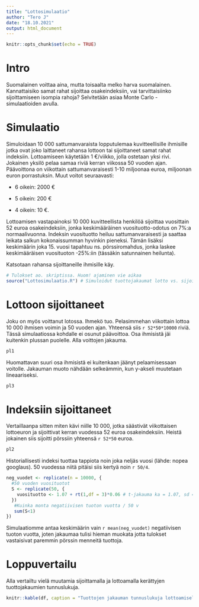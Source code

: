 ---
title: "Lottosimulaatio"
author: "Tero J"
date: "18.10.2021"
output: html_document
---

```{r setup, include=FALSE}
knitr::opts_chunk$set(echo = TRUE)


```

# Intro

Suomalainen voittaa aina, mutta toisaalta melko harva suomalainen. Kannattaisiko samat rahat sijoittaa osakeindeksiin, vai tarvittaisiinko sijoittamiseen isompia rahoja? Selvitetään asiaa Monte Carlo -simulaatioiden avulla.

# Simulaatio

Simuloidaan 10 000 sattumanvaraista lopputulemaa kuvitteellisille ihmisille jotka ovat joko laittaneet rahansa lottoon tai sijoittaneet samat rahat indeksiin. Lottoamiseen käytetään 1 €/viikko, jolla ostetaan yksi rivi. Jokainen yksilö pelaa samaa riviä kerran viikossa 50 vuoden ajan. Päävoittona on viikottain sattumanvaraisesti 1-10 miljoonaa euroa, miljoonan euron porrastuksin. Muut voitot seuraavasti:

* 6 oikein: 2000 €

* 5 oikein: 200 €

* 4 oikein: 10 €.

Lottoamisen vastapainoksi 10 000 kuvitteellista henkilöä sijoittaa vuosittain 52 euroa osakeindeksiin, jonka keskimääräinen vuosituotto-odotus on 7%:a normaalivuonna. Indeksin vuosituotto heiluu sattumanvaraisesti ja saattaa leikata salkun kokonaissumman hyvinkin pieneksi. Tämän lisäksi keskimäärin joka 15. vuosi tapahtuu ns. pörssiromahdus, jonka laskee keskimääräisen vuosituoton -25%:iin (tässäkin satunnainen heilunta).

Katsotaan rahansa sijoittaneille ihmisille käy.


```{r tulokset, include=FALSE}
# Tulokset ao. skriptissa. Huom! ajaminen vie aikaa
source("Lottosimulaatio.R") # Simuloidut tuottojakaumat lotto vs. sijoittaminen
```


# Lottoon sijoittaneet

Joku on myös voittanut lotossa. Ihmekö tuo. Pelasimmehan viikottain lottoa 10 000 ihmisen voimin ja 50 vuoden ajan. Yhteensä siis `r 52*50*10000` riviä. Tässä simulaatiossa kohdalle ei osunut päävoittoa. Osa ihmisistä jäi kuitenkin plussan puolelle. Alla voittojen jakauma.


```{r, warning=FALSE, fig.cap= "**Kuva 1.** Simuloitujen lottotuottojen jakauma. Huomaa logaritminen y-akseli, jonka turvin voitolle jääneet yksilöt erottuvat paremmin."}
pl1
```

Huomattavan suuri osa ihmisistä ei kuitenkaan jäänyt pelaamisessaan voitolle. Jakauman muoto nähdään selkeämmin, kun y-akseli muutetaan lineaariseksi.

```{r, warning=FALSE, fig.cap= "**Kuva 2.** Suurin osa lottoajista jäi kuitenkin tappiolle."}
pl3
```

# Indeksiin sijoittaneet

Vertaillaanpa sitten miten kävi niille 10 000, jotka säästivät viikottaisen lottoeuron ja sijoittivat kerran vuodessa 52 euroa osakeindeksiin. Heistä jokainen siis sijoitti pörssiin yhteensä `r 52*50` euroa.

```{r, warning=FALSE, fig.cap= "**Kuva 3.** Voittojakauma osakeindeksiin sijoittaneille. Suurin osa ihmisistä on saanut rahoilleen hyvän tuoton. Vaikkakin simulaatioindeksi on piirun verran turhan optimistinen."}
pl2
```

Historiallisesti indeksi tuottaa tappiota noin joka neljäs vuosi (lähde: nopea googlaus). 50 vuodessa niitä pitäisi siis kertyä noin `r 50/4`.


```{r, echo=FALSE}

neg_vuodet <- replicate(n = 10000, {
  #50 vuoden vuosituotot 
  S <- replicate(50, {
    vuosituotto <- 1.07 + rt(1,df = 3)*0.06 # t-jakauma ka = 1.07, sd = 0.04
  })
   #Kuinka monta negatiivisen tuoton vuotta / 50 v
   sum(S<1) 
})


```

Simulaatiomme antaa keskimäärin vain `r mean(neg_vuodet)` negatiivisen tuoton vuotta, joten jakaumaa tulisi hieman muokata jotta tulokset vastaisivat paremmin pörssin menneitä tuottoja.


# Loppuvertailu

Alla vertailtu vielä muutamia sijoittamalla ja lottoamalla kerättyjen tuottojakaumien tunnuslukuja.

```{r}
knitr::kable(df, caption = "Tuottojen jakauman tunnuslukuja lottoamisella ja sijoittamisella")
```

